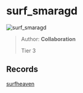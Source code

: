 
# surf_smaragd

![surf_smaragd](https://raw.githubusercontent.com/Sayt123/SurfMapPics/Maps-and-bonuses/csgo/surf_smaragd.jpg)

> Author: **Collaboration**
>
> Tier 3

## Records

[surfheaven](https://surfheaven.eu/map/surf_smaragd)
